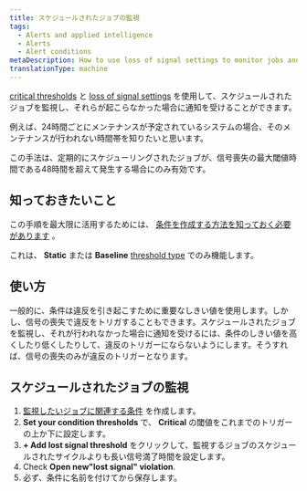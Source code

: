 ```yaml
---
title: スケジュールされたジョブの監視
tags:
  - Alerts and applied intelligence
  - Alerts
  - Alert conditions
metaDescription: How to use loss of signal settings to monitor jobs and be alerted when they don't happen.
translationType: machine
---
```


[critical thresholds](/docs/alerts-applied-intelligence/new-relic-alerts/advanced-alerts/advanced-techniques/set-thresholds-alert-condition) と [loss of signal settings](/docs/alerts-applied-intelligence/new-relic-alerts/alert-conditions/create-nrql-alert-conditions#signal-loss) を使用して、スケジュールされたジョブを監視し、それらが起こらなかった場合に通知を受けることができます。

例えば、24時間ごとにメンテナンスが予定されているシステムの場合、そのメンテナンスが行われない時間帯を知りたいと思います。

この手法は、定期的にスケジューリングされたジョブが、信号喪失の最大閾値時間である48時間を超えて発生する場合にのみ有効です。

## 知っておきたいこと

この手順を最大限に活用するためには、 [条件を作成する方法を知っておく必要があります](/docs/alerts-applied-intelligence/new-relic-alerts/alert-conditions/create-alert-conditions) 。

これは、 **Static** または **Baseline** [threshold type](/docs/alerts-applied-intelligence/new-relic-alerts/alert-conditions/create-nrql-alert-conditions#threshold-types) でのみ機能します。

## 使い方

一般的に、条件は違反を引き起こすために重要なしきい値を使用します。しかし、信号の喪失で違反をトリガすることもできます。スケジュールされたジョブを監視し、それが行われなかった場合に通知を受けるには、条件のしきい値を高くしたり低くしたりして、違反のトリガーにならないようにします。そうすれば、信号の喪失のみが違反のトリガーとなります。

## スケジュールされたジョブの監視

1. [監視したいジョブに関連する条件](/docs/alerts-applied-intelligence/new-relic-alerts/alert-conditions/create-alert-conditions) を作成します。
2. **Set your condition thresholds** で、 **Critical** の閾値をこれまでのトリガーの上か下に設定します。
3. **+ Add lost signal threshold** をクリックして、監視するジョブのスケジュールされたサイクルよりも長い信号満了時間を設定します。
4. Check **Open new"lost signal" violation**.
5. 必ず、条件に名前を付けてから保存します。